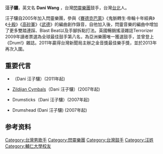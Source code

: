 {{BLP unsourced|time=2021-10-11T05:10:24+00:00}}
{{藝人
| 姓名 = 汪子驤 (Dani)
| 類型 = 演奏者
| 圖片 = File:Daniwangchthonic.png
| 圖片簡介 =
| 英文名 = Dani Wang
| 國籍 = {{ROC}}
| 出生日期 = 
| 出生地點 =
| 逝世日期 =
| 逝世地點 =
| 教育程度 = [[輔仁大學財經法律系|輔仁大學財經法律系]]
| 演奏樂器 = [[爵士鼓|鼓]]
| 獎項 = 第二屆新聞局金音獎最佳樂手
| imdb = 8389949
}}
'''汪子驤'''，英文名 '''Dani Wang''' ，台灣[[閃靈樂團|閃靈樂團]]鼓手，台灣[[台北|台北]]人。

汪子驤自2005年加入閃靈樂團，參與《[[賽德克巴萊_(專輯)|賽德克巴萊]]》《鬼脈轉生‧帝輪十年經典》《[[十殿|十殿]]》《[[高砂軍|高砂軍]]》《[[武德|武德]]》的編曲創作錄音，自他加入後，閃靈音樂的編曲中增加了更多雙踏連踩、Blast Beat以及手腳拆點打法。英國暢銷搖滾雜誌Terrorizer 2009年讀者票選為全球最佳鼓手第八名，為亞洲樂團唯一獲選鼓手，並曾登上《Drum!》雜誌。2011年贏得台灣新聞局主辦之金音獎最佳樂手獎，並於2013年再次入圍。

==重要代言==
* {{link-en|TAMA Drums|TAMA Drums}}（Dani 汪子驤）(2011年起)
* [[蕭特知音公司|Zildjian Cymbals]]（Dani 汪子驤）(2007年起)
* {{link-en|Pro-Mark|Pro-Mark}} Drumsticks（Dani 汪子驤）(2007年起)
* {{link-en|Remo|Remo}} Drumshead (Dani 汪子驤) (2007年起)

==参考资料==
{{reflist}} 

{{Chthonic}}

[[Category:台灣男歌手|Category:台灣男歌手]]
[[Category:閃靈樂團|Category:閃靈樂團]]
[[Category:台灣鼓手|Category:台灣鼓手]]
[[Category:汪姓|Category:汪姓]]
[[Category:輔仁大學校友|Category:輔仁大學校友]]
